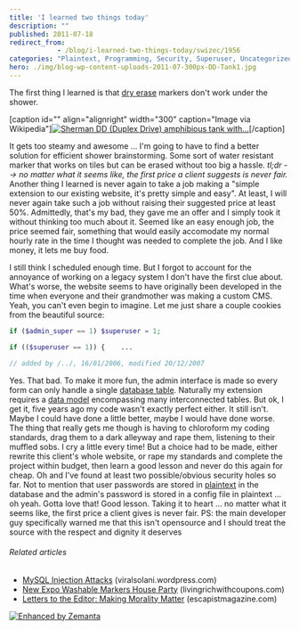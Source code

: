 ```yaml
---
title: 'I learned two things today'
description: ""
published: 2011-07-18
redirect_from: 
            - /blog/i-learned-two-things-today/swizec/1956
categories: "Plaintext, Programming, Security, Superuser, Uncategorized, Whiteboard"
hero: ./img/blog-wp-content-uploads-2011-07-300px-DD-Tank1.jpg
---
```


The first thing I learned is that [dry erase](http://en.wikipedia.org/wiki/Whiteboard "Whiteboard") markers don't work under the shower.

\[caption id="" align="alignright" width="300" caption="Image via Wikipedia"][![Sherman DD (Duplex Drive) amphibious tank with...](./img/blog-wp-content-uploads-2011-07-300px-DD-Tank1.jpg "Sherman DD (Duplex Drive) amphibious tank with...")](http://commons.wikipedia.org/wiki/File:DD-Tank.jpg)\[/caption]

It gets too steamy and awesome ... I'm going to have to find a better solution for efficient shower brainstorming. Some sort of water resistant marker that works on tiles but can be erased without too big a hassle. _tl;dr --> no matter what it seems like, the first price a client suggests is never fair._ Another thing I learned is never again to take a job making a "simple extension to our existing website, it's pretty simple and easy". At least, I will never again take such a job without raising their suggested price at least 50%. Admittedly, that's my bad, they gave me an offer and I simply took it without thinking too much about it. Seemed like an easy enough job, the price seemed fair, something that would easily accomodate my normal hourly rate in the time I thought was needed to complete the job. And I like money, it lets me buy food.

<!--more-->

 I still think I scheduled enough time. But I forgot to account for the annoyance of working on a legacy system I don't have the first clue about. What's worse, the website seems to have originally been developed in the time when everyone and their grandmother was making a custom CMS. Yeah, you can't even begin to imagine. Let me just share a couple cookies from the beautiful source:

```php
if ($admin_super == 1) $superuser = 1;

if (($superuser == 1)) {	...
```

```php
// added by /../, 16/01/2006, modified 20/12/2007
```

Yes. That bad. To make it more fun, the admin interface is made so every form can only handle a single [database table](http://en.wikipedia.org/wiki/Table_%28database%29 "Table (database)"). Naturally my extension requires a [data model](http://en.wikipedia.org/wiki/Data_model "Data model") encompassing many interconnected tables. But ok, I get it, five years ago my code wasn't exactly perfect either. It still isn't. Maybe I could have done a little better, maybe I would have done worse. The thing that really gets me though is having to chloroform my coding standards, drag them to a dark alleyway and rape them, listening to their muffled sobs. I cry a little every time! But a choice had to be made, either rewrite this client's whole website, or rape my standards and complete the project within budget, then learn a good lesson and never do this again for cheap. Oh and I've found at least two possible/obvious security holes so far. Not to mention that user passwords are stored in [plaintext](http://en.wikipedia.org/wiki/Plaintext "Plaintext") in the database and the admin's password is stored in a config file in plaintext ... oh yeah. Gotta love that! Good lesson. Taking it to heart ... no matter what it seems like, the first price a client gives is never fair. PS: the main developer guy specifically warned me that this isn't opensource and I should treat the source with the respect and dignity it deserves

###### Related articles

-   [MySQL Injection Attacks](http://viralsolani.wordpress.com/2011/07/17/203/) (viralsolani.wordpress.com)
-   [New Expo Washable Markers House Party](http://www.livingrichwithcoupons.com/2011/04/new-expo-washable-markers-house-party.html) (livingrichwithcoupons.com)
-   [Letters to the Editor: Making Morality Matter](http://www.escapistmagazine.com/articles/view/editorials/letters/8906-Letters-to-the-Editor-Making-Morality-Matter) (escapistmagazine.com)

[![Enhanced by Zemanta](http://img.zemanta.com/zemified_e.png?x-id=44acab09-6d5f-4475-b384-981f6cf8ee28)](http://www.zemanta.com/ "Enhanced by Zemanta")
